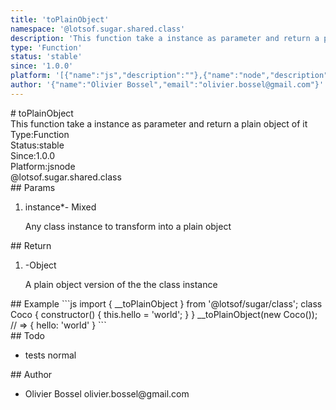 ```yaml
---
title: 'toPlainObject'
namespace: '@lotsof.sugar.shared.class'
description: 'This function take a instance as parameter and return a plain object of it'
type: 'Function'
status: 'stable'
since: '1.0.0'
platform: '[{"name":"js","description":""},{"name":"node","description":""}]'
author: '{"name":"Olivier Bossel","email":"olivier.bossel@gmail.com"}'
---
```

<div class="docmap-mdx">
# toPlainObject
<div class="_description typo-lead typo-format">
This function take a instance as parameter and return a plain object of it
</div>
<div class="_metas">
<div class="_type"><span class="_type-label">Type:</span><span class="_type-value">Function</span></div>
<div class="_status"><span class="_status-label">Status:</span><span class="_status-value -stable">stable</span></div>
<div class="_since"><span class="_since-label">Since:</span><span class="_since-value">1.0.0</span></div>
<div class="_platform"><span class="_platform-label">Platform:</span><span class="_platform-value -js">js</span><span class="_platform-value -node">node</span></div>
</div>
<div class="_namespace">@lotsof.sugar.shared.class</div>
<div class="_params">
## Params
<ol class="_list">
<li class="_item">
<span class="_name">instance<span class="_required">*</span></span><span class="_default">-</span> <span class="_type">Mixed</span>
<p class="_description">Any class instance to transform into a plain object</p>
</li>
</ol>
</div>
<div class="_return">
## Return
<ol class="_list">
<li class="_item">
<span class="_default">-</span><span class="_type">Object</span>
<p class="_description">A plain object version of the the class instance</p>
</li>
</ol>
</div>
<div class="_examples">
## Example
```js
import { __toPlainObject } from '@lotsof/sugar/class';
class Coco {
   constructor() {
     this.hello = 'world';
   }
}
__toPlainObject(new Coco()); // => { hello: 'world' }
```
</div>
<div class="_todo">
## Todo
<ul class="_list">
<li class="_item">
<span class="_description">tests</span>
<span class="_priority -normal">normal</span>
</li>
</ul>
</div>
<div class="_author">
## Author
<ul class="_list">
<li class="_item">
<span class="_name">Olivier Bossel</span>
<span class="_email">olivier.bossel@gmail.com</span>
</li>
</ul>
</div>
</div>